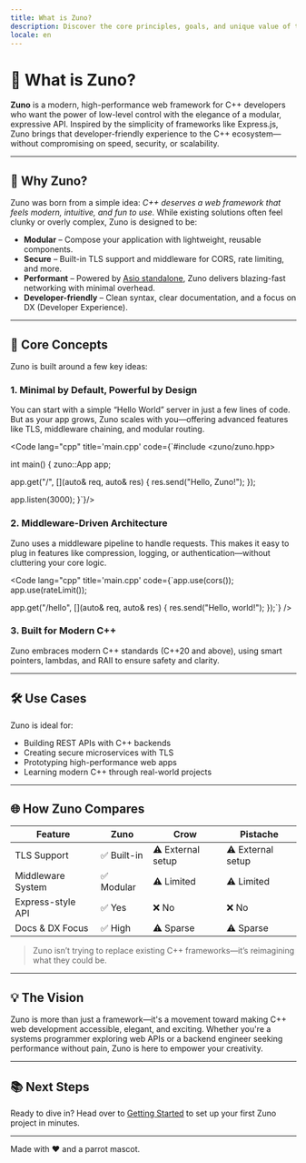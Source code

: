 ```yaml
---
title: What is Zuno?
description: Discover the core principles, goals, and unique value of the Zuno Framework.
locale: en
---
```


# 🦜 What is Zuno?

**Zuno** is a modern, high-performance web framework for C++ developers who want the power of low-level control with the elegance of a modular, expressive API. Inspired by the simplicity of frameworks like Express.js, Zuno brings that developer-friendly experience to the C++ ecosystem—without compromising on speed, security, or scalability.

---

## 🚀 Why Zuno?

Zuno was born from a simple idea: _C++ deserves a web framework that feels modern, intuitive, and fun to use._ While existing solutions often feel clunky or overly complex, Zuno is designed to be:

- **Modular** – Compose your application with lightweight, reusable components.
- **Secure** – Built-in TLS support and middleware for CORS, rate limiting, and more.
- **Performant** – Powered by [Asio standalone](https://think-async.com/Asio/), Zuno delivers blazing-fast networking with minimal overhead.
- **Developer-friendly** – Clean syntax, clear documentation, and a focus on DX (Developer Experience).

---

## 🧩 Core Concepts

Zuno is built around a few key ideas:

### 1. **Minimal by Default, Powerful by Design**

You can start with a simple “Hello World” server in just a few lines of code. But as your app grows, Zuno scales with you—offering advanced features like TLS, middleware chaining, and modular routing.

<Code lang="cpp" title='main.cpp' code={`#include <zuno/zuno.hpp>

int main() {
  zuno::App app;

  app.get("/", [](auto& req, auto& res) {
    res.send("Hello, Zuno!");
  });

  app.listen(3000);
}`}/>

### 2. **Middleware-Driven Architecture**

Zuno uses a middleware pipeline to handle requests. This makes it easy to plug in features like compression, logging, or authentication—without cluttering your core logic.

<Code lang="cpp" title='main.cpp' code={`app.use(cors());
app.use(rateLimit());

app.get("/hello", [](auto& req, auto& res) {
  res.send("Hello, world!");
});`} />

### 3. **Built for Modern C++**

Zuno embraces modern C++ standards (C++20 and above), using smart pointers, lambdas, and RAII to ensure safety and clarity.

---

## 🛠️ Use Cases

Zuno is ideal for:

- Building REST APIs with C++ backends
- Creating secure microservices with TLS
- Prototyping high-performance web apps
- Learning modern C++ through real-world projects

---

## 🌐 How Zuno Compares

| Feature             | Zuno            | Crow             | Pistache         |
|---------------------|------------------|------------------|------------------|
| TLS Support         | ✅ Built-in       | ⚠️ External setup | ⚠️ External setup |
| Middleware System   | ✅ Modular        | ⚠️ Limited        | ⚠️ Limited        |
| Express-style API   | ✅ Yes            | ❌ No             | ❌ No             |
| Docs & DX Focus     | ✅ High           | ⚠️ Sparse         | ⚠️ Sparse         |

> Zuno isn’t trying to replace existing C++ frameworks—it’s reimagining what they could be.

---

## 💡 The Vision

Zuno is more than just a framework—it's a movement toward making C++ web development accessible, elegant, and exciting. Whether you're a systems programmer exploring web APIs or a backend engineer seeking performance without pain, Zuno is here to empower your creativity.

---

## 📚 Next Steps

Ready to dive in? Head over to [Getting Started](/introduction/getting-started) to set up your first Zuno project in minutes.

---

Made with ❤️ and a parrot mascot.
